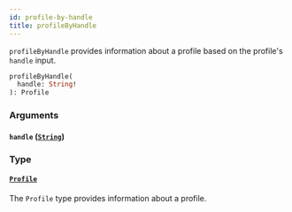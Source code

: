 ```yaml
---
id: profile-by-handle
title: profileByHandle
---
```



`profileByHandle` provides information about a profile based on the profile's `handle` input.

```graphql
profileByHandle(
  handle: String!
): Profile
```


### Arguments

#### `handle` ([`String`](/cyberconnect/reference/scalars/string))




### Type

#### [`Profile`](/cyberconnect/reference/objects/profile) 

The `Profile` type provides information about a profile.




